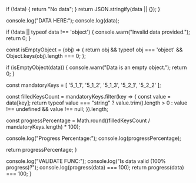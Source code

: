   if (!data) {
    return "No data";
  }
  return JSON.stringify(data || {});
}

  console.log("DATA HERE:");
  console.log(data);

  if (!data || typeof data !== 'object') {
    console.warn("Invalid data provided.");
    return 0;
  }

  const isEmptyObject = (obj) => {
    return obj && typeof obj === 'object' && Object.keys(obj).length === 0;
  };

  if (isEmptyObject(data)) {
    console.warn("Data is an empty object.");
    return 0;
  }

  const mandatoryKeys = [
    '5_1_1', '5_1_2', '5_1_3', '5_2_1', '5_2_2'
  ];

  const filledKeysCount = mandatoryKeys.filter(key => {
    const value = data[key];
    return typeof value === "string" ? value.trim().length > 0 : value !== undefined && value !== null;
  }).length;

  const progressPercentage = Math.round((filledKeysCount / mandatoryKeys.length) * 100);

  console.log("Progress Percentage:");
  console.log(progressPercentage);

  return progressPercentage;
}

  console.log("VALIDATE FUNC:");
  console.log("Is data valid (100% progress)?");
  console.log(progress(data) === 100);
  return progress(data) === 100;
}
